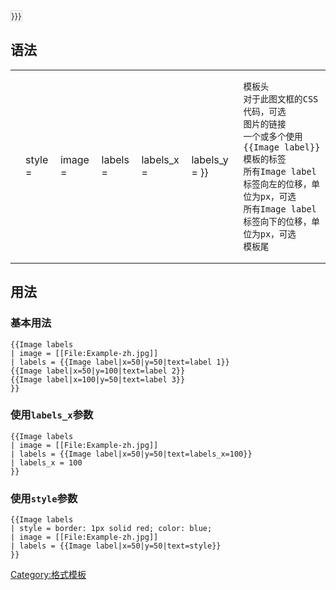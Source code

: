 <div style="position: relative; white-space: nowrap; font-size: small; {{{style|}}}">
<span style="display:table-cell; border-collapse:collapse; border: solid 1px #ddd;">{{{image|{{{labels|}}}}}}</span>
<div style="position: absolute; left: {{{labels_x|0}}}px; top: {{{labels_y|0}}}px;">
{{{labels|}}}
</div>
</div><noinclude>
==语法==
{|
|<pre><nowiki>{{Image labels
| style = 
| image = 
| labels = 
| labels_x = 
| labels_y = 
}}
</nowiki></pre>
|<pre>模板头
对于此图文框的CSS代码，可选
图片的链接
一个或多个使用{{Image label}}模板的标签
所有Image label标签向左的位移，单位为px，可选
所有Image label标签向下的位移，单位为px，可选
模板尾
</pre>
|}
==用法==
===基本用法===
<pre>{{Image labels
| image = [[File:Example-zh.jpg]]
| labels = {{Image label|x=50|y=50|text=label 1}}
{{Image label|x=50|y=100|text=label 2}}
{{Image label|x=100|y=50|text=label 3}}
}}</pre>

{{Image labels
| image = [[File:Example-zh.jpg]]
| labels = {{Image label|x=50|y=50|text=label 1}}
{{Image label|x=50|y=100|text=label 2}}
{{Image label|x=100|y=50|text=label 3}}
}}

===使用<code>labels_x</code>参数===

<pre>{{Image labels
| image = [[File:Example-zh.jpg]]
| labels = {{Image label|x=50|y=50|text=labels_x=100}}
| labels_x = 100
}}</pre>

{{Image labels
| image = [[File:Example-zh.jpg]]
| labels = {{Image label|x=50|y=50|text=labels_x=100}}
| labels_x = 100
}}

===使用<code>style</code>参数===

<pre>{{Image labels
| style = border: 1px solid red; color: blue;
| image = [[File:Example-zh.jpg]]
| labels = {{Image label|x=50|y=50|text=style}}
}}</pre>

{{Image labels
| style = border: 1px solid red; color: blue; float: right;
| image = [[File:Example-zh.jpg]]
| labels = {{Image label|x=50|y=50|text=style}}
}}
[[Category:格式模板]]

</noinclude>